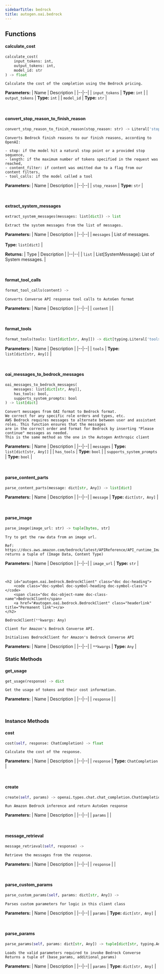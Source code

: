 ```yaml
---
sidebarTitle: bedrock
title: autogen.oai.bedrock
---
```


## Functions

<code class="doc-symbol doc-symbol-heading doc-symbol-function"></code>
#### calculate_cost
<a href="#autogen.oai.bedrock..calculate_cost" class="headerlink" title="Permanent link"></a>

```python
calculate_cost(
    input_tokens: int,
    output_tokens: int,
    model_id: str
) -> float
```

    Calculate the cost of the completion using the Bedrock pricing.

<b>Parameters:</b>
| Name | Description |
|--|--|
| `input_tokens` | **Type:** `int` |
| `output_tokens` | **Type:** `int` |
| `model_id` | **Type:** `str` |

<br />

<code class="doc-symbol doc-symbol-heading doc-symbol-function"></code>
#### convert_stop_reason_to_finish_reason
<a href="#autogen.oai.bedrock..convert_stop_reason_to_finish_reason" class="headerlink" title="Permanent link"></a>

```python
convert_stop_reason_to_finish_reason(stop_reason: str) -> Literal['stop', 'length', 'tool_calls', 'content_filter']
```

    Converts Bedrock finish reasons to our finish reasons, according to OpenAI:
    
    - stop: if the model hit a natural stop point or a provided stop sequence,
    - length: if the maximum number of tokens specified in the request was reached,
    - content_filter: if content was omitted due to a flag from our content filters,
    - tool_calls: if the model called a tool

<b>Parameters:</b>
| Name | Description |
|--|--|
| `stop_reason` | **Type:** `str` |

<br />

<code class="doc-symbol doc-symbol-heading doc-symbol-function"></code>
#### extract_system_messages
<a href="#autogen.oai.bedrock..extract_system_messages" class="headerlink" title="Permanent link"></a>

```python
extract_system_messages(messages: list[dict]) -> list
```

    Extract the system messages from the list of messages.

<b>Parameters:</b>
| Name | Description |
|--|--|
| `messages` | List of messages.<br/><br/>**Type:** `list[dict]` |

<b>Returns:</b>
| Type | Description |
|--|--|
| `list` | List[SystemMessage]: List of System messages. |

<br />

<code class="doc-symbol doc-symbol-heading doc-symbol-function"></code>
#### format_tool_calls
<a href="#autogen.oai.bedrock..format_tool_calls" class="headerlink" title="Permanent link"></a>

```python
format_tool_calls(content) -> 
```

    Converts Converse API response tool calls to AutoGen format

<b>Parameters:</b>
| Name | Description |
|--|--|
| `content` |  |

<br />

<code class="doc-symbol doc-symbol-heading doc-symbol-function"></code>
#### format_tools
<a href="#autogen.oai.bedrock..format_tools" class="headerlink" title="Permanent link"></a>

```python
format_tools(tools: list[dict[str, Any]]) -> dict[typing.Literal['tools'], list[dict[str, typing.Any]]]
```

    

<b>Parameters:</b>
| Name | Description |
|--|--|
| `tools` | **Type:** `list[dict[str, Any]]` |

<br />

<code class="doc-symbol doc-symbol-heading doc-symbol-function"></code>
#### oai_messages_to_bedrock_messages
<a href="#autogen.oai.bedrock..oai_messages_to_bedrock_messages" class="headerlink" title="Permanent link"></a>

```python
oai_messages_to_bedrock_messages(
    messages: list[dict[str, Any]],
    has_tools: bool,
    supports_system_prompts: bool
) -> list[dict]
```

    Convert messages from OAI format to Bedrock format.
    We correct for any specific role orders and types, etc.
    AWS Bedrock requires messages to alternate between user and assistant roles. This function ensures that the messages
    are in the correct order and format for Bedrock by inserting "Please continue" messages as needed.
    This is the same method as the one in the Autogen Anthropic client

<b>Parameters:</b>
| Name | Description |
|--|--|
| `messages` | **Type:** `list[dict[str, Any]]` |
| `has_tools` | **Type:** `bool` |
| `supports_system_prompts` | **Type:** `bool` |

<br />

<code class="doc-symbol doc-symbol-heading doc-symbol-function"></code>
#### parse_content_parts
<a href="#autogen.oai.bedrock..parse_content_parts" class="headerlink" title="Permanent link"></a>

```python
parse_content_parts(message: dict[str, Any]) -> list[dict]
```

    

<b>Parameters:</b>
| Name | Description |
|--|--|
| `message` | **Type:** `dict[str, Any]` |

<br />

<code class="doc-symbol doc-symbol-heading doc-symbol-function"></code>
#### parse_image
<a href="#autogen.oai.bedrock..parse_image" class="headerlink" title="Permanent link"></a>

```python
parse_image(image_url: str) -> tuple[bytes, str]
```

    Try to get the raw data from an image url.
    
    Ref: https://docs.aws.amazon.com/bedrock/latest/APIReference/API_runtime_ImageSource.html
    returns a tuple of (Image Data, Content Type)

<b>Parameters:</b>
| Name | Description |
|--|--|
| `image_url` | **Type:** `str` |

<br />

    <h2 id="autogen.oai.bedrock.BedrockClient" class="doc doc-heading">
        <code class="doc-symbol doc-symbol-heading doc-symbol-class"></code>
        <span class="doc doc-object-name doc-class-name">BedrockClient</span>
        <a href="#autogen.oai.bedrock.BedrockClient" class="headerlink" title="Permanent link"></a>
    </h2>

```python
BedrockClient(**kwargs: Any)
```

    Client for Amazon's Bedrock Converse API.
    
    Initialises BedrockClient for Amazon's Bedrock Converse API

<b>Parameters:</b>
| Name | Description |
|--|--|
| `**kwargs` | **Type:** `Any` |

### Static Methods

<code class="doc-symbol doc-symbol-heading doc-symbol-method"></code>
#### get_usage
<a href="#autogen.oai.bedrock.BedrockClient.get_usage" class="headerlink" title="Permanent link"></a>

```python
get_usage(response) -> dict
```

    Get the usage of tokens and their cost information.

<b>Parameters:</b>
| Name | Description |
|--|--|
| `response` |  |

<br />

### Instance Methods

<code class="doc-symbol doc-symbol-heading doc-symbol-method"></code>
#### cost
<a href="#autogen.oai.bedrock.BedrockClient.cost" class="headerlink" title="Permanent link"></a>

```python
cost(self, response: ChatCompletion) -> float
```

    Calculate the cost of the response.

<b>Parameters:</b>
| Name | Description |
|--|--|
| `response` | **Type:** `ChatCompletion` |

<br />

<code class="doc-symbol doc-symbol-heading doc-symbol-method"></code>
#### create
<a href="#autogen.oai.bedrock.BedrockClient.create" class="headerlink" title="Permanent link"></a>

```python
create(self, params) -> openai.types.chat.chat_completion.ChatCompletion
```

    Run Amazon Bedrock inference and return AutoGen response

<b>Parameters:</b>
| Name | Description |
|--|--|
| `params` |  |

<br />

<code class="doc-symbol doc-symbol-heading doc-symbol-method"></code>
#### message_retrieval
<a href="#autogen.oai.bedrock.BedrockClient.message_retrieval" class="headerlink" title="Permanent link"></a>

```python
message_retrieval(self, response) -> 
```

    Retrieve the messages from the response.

<b>Parameters:</b>
| Name | Description |
|--|--|
| `response` |  |

<br />

<code class="doc-symbol doc-symbol-heading doc-symbol-method"></code>
#### parse_custom_params
<a href="#autogen.oai.bedrock.BedrockClient.parse_custom_params" class="headerlink" title="Permanent link"></a>

```python
parse_custom_params(self, params: dict[str, Any]) -> 
```

    Parses custom parameters for logic in this client class

<b>Parameters:</b>
| Name | Description |
|--|--|
| `params` | **Type:** `dict[str, Any]` |

<br />

<code class="doc-symbol doc-symbol-heading doc-symbol-method"></code>
#### parse_params
<a href="#autogen.oai.bedrock.BedrockClient.parse_params" class="headerlink" title="Permanent link"></a>

```python
parse_params(self, params: dict[str, Any]) -> tuple[dict[str, typing.Any], dict[str, typing.Any]]
```

    Loads the valid parameters required to invoke Bedrock Converse
    Returns a tuple of (base_params, additional_params)

<b>Parameters:</b>
| Name | Description |
|--|--|
| `params` | **Type:** `dict[str, Any]` |

<br />